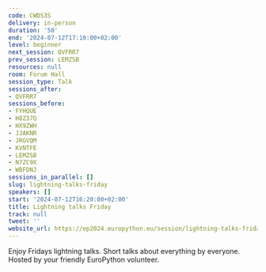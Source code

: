 ```yaml
---
code: CWDS3S
delivery: in-person
duration: '50'
end: '2024-07-12T17:10:00+02:00'
level: beginner
next_session: QVFRR7
prev_session: LEMZSB
resources: null
room: Forum Hall
session_type: Talk
sessions_after:
- QVFRR7
sessions_before:
- FYHQUE
- H8Z37Q
- HX9ZWH
- JJAKNR
- JRGVQM
- KVNTFE
- LEMZSB
- N7ZC9X
- WBFDNJ
sessions_in_parallel: []
slug: lightning-talks-friday
speakers: []
start: '2024-07-12T16:20:00+02:00'
title: Lightning talks Friday
track: null
tweet: ''
website_url: https://ep2024.europython.eu/session/lightning-talks-friday
---
```


Enjoy Fridays lightning talks. Short talks about everything by everyone. Hosted by your friendly EuroPython volunteer.

